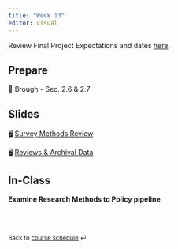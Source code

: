```yaml
---
title: "Week 13"
editor: visual
---
```


::: callout-important
Review Final Project Expectations and dates [here](https://dharaden.github.io/psyc641-s25/project/final-proj-desc.html).
:::

## Prepare

📖 Brough - Sec. 2.6 & 2.7

## Slides

🖥️ [Survey Methods Review](/slides/lec-13.html)

🖥️ [Reviews & Archival Data](/slides/lec-13-2.html)

## In-Class

**Examine Research Methods to Policy pipeline**

<br><br>

::: {style="font-size: 0.875em;"}
Back to [course schedule](/ "Course schedule") ⏎
:::
